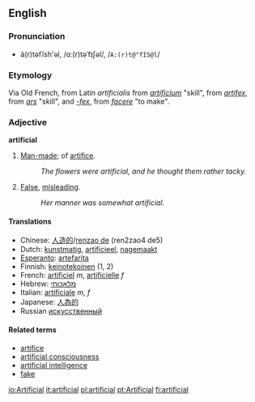 ==English==

===Pronunciation===
*ä(r)təfĭsh'əl, /ɑː(r)təˈfɪʃəl/, /<tt>A:(r)t@"fIS@l</tt>/

===Etymology===
Via Old French, from Latin ''artificialis'' from ''[[artificium]]'' "skill", from ''[[artifex]]'', from ''[[ars]]'' "skill", and ''[[-fex]]'', from ''[[facere]]'' "to make".

===Adjective===
'''artificial'''

#[[Man-made]]; of [[artifice]].
#:''The flowers were artificial, and he thought them rather tacky.''
#[[False]], [[misleading]].
#:''Her manner was somewhat artificial.''

====Translations====
*Chinese: [[人造的]]/[[renzao de]] (ren2zao4 de5)
*Dutch: [[kunstmatig]], [[artificieel]], [[nagemaakt]]
*[[Esperanto]]: [[artefarita]]
*Finnish: [[keinotekoinen]] (1, 2)
*French: [[artificiel]] ''m'', [[artificielle]] ''f''
*Hebrew: [[מלאכותי]]
*Italian: [[artificiale]] ''m, f''
*Japanese: [[人為的]]
*Russian [[искусственный]]

====Related terms====
*[[artifice]]
*[[artificial consciousness]]
*[[artificial intelligence]]
*[[fake]]

[[io:Artificial]]
[[it:artificial]]
[[pl:artificial]]
[[pt:Artificial]]
[[fi:artificial]]